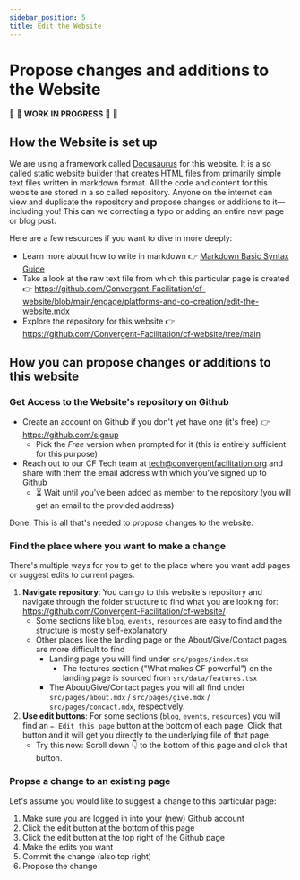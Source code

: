 ```yaml
---
sidebar_position: 5
title: Edit the Website
---
```


# Propose changes and additions to the Website

:construction: :seedling: **WORK IN PROGRESS**  :seedling: :construction:

## How the Website is set up

We are using a framework called [Docusaurus](https://docusaurus.io) for this website. It is a so called static website builder that creates HTML files from primarily simple text files written in markdown format. All the code and content for this website are stored in a so called repository. Anyone on the internet can view and duplicate the repository and propose changes or additions to it—including you! This can we correcting a typo or adding an entire new page or blog post.


Here are a few resources if you want to dive in more deeply:
- Learn more about how to write in markdown :point_right: [Markdown Basic Syntax Guide](https://www.markdownguide.org/basic-syntax/)
- Take a look at the raw text file from which this particular page is created :point_right: https://github.com/Convergent-Facilitation/cf-website/blob/main/engage/platforms-and-co-creation/edit-the-website.mdx
- Explore the repository for this website :point_right: https://github.com/Convergent-Facilitation/cf-website/tree/main

## How you can propose changes or additions to this website

### Get Access to the Website's repository on Github 

- Create an account on Github if you don't yet have one (it's free) :point_right: https://github.com/signup
	- Pick the *Free* version when prompted for it (this is entirely sufficient for this purpose)
- Reach out to our CF Tech team at tech@convergentfacilitation.org and share with them the email address with which you've signed up to Github
	- :hourglass_flowing_sand: Wait until you've been added as member to the repository (you will get an email to the provided address)

Done. This is all that's needed to propose changes to the website.


### Find the place where you want to make a change

There's multiple ways for you to get to the place where you want add pages or suggest edits to current pages.

1. **Navigate repository**: You can go to this website's repository and navigate through the folder structure to find what you are looking for: https://github.com/Convergent-Facilitation/cf-website/
	- Some sections like `blog`, `events`, `resources` are easy to find and the structure is mostly self-explanatory
	- Other places like the landing page or the About/Give/Contact pages are more difficult to find
		- Landing page you will find under `src/pages/index.tsx`
			- The features section ("What makes CF powerful") on the landing page is sourced from `src/data/features.tsx`
		- The About/Give/Contact pages you will all find under `src/pages/about.mdx` / `src/pages/give.mdx` / `src/pages/concact.mdx`, respectively.
2. **Use edit buttons**: For some sections (`blog`, `events`, `resources`) you will find an `✏ Edit this page` button at the bottom of each page. Click that button and it will get you directly to the underlying file of that page.
	- Try this now: Scroll down :point_down: to the bottom of this page and click that button.

### Propse a change to an existing page

Let's assume you would like to suggest a change to this particular page:
1. Make sure you are logged in into your (new) Github account
2. Click the edit button at the bottom of this page 
3. Click the edit button at the top right of the Github page
4. Make the edits you want
5. Commit the change (also top right)
6. Propose the change










